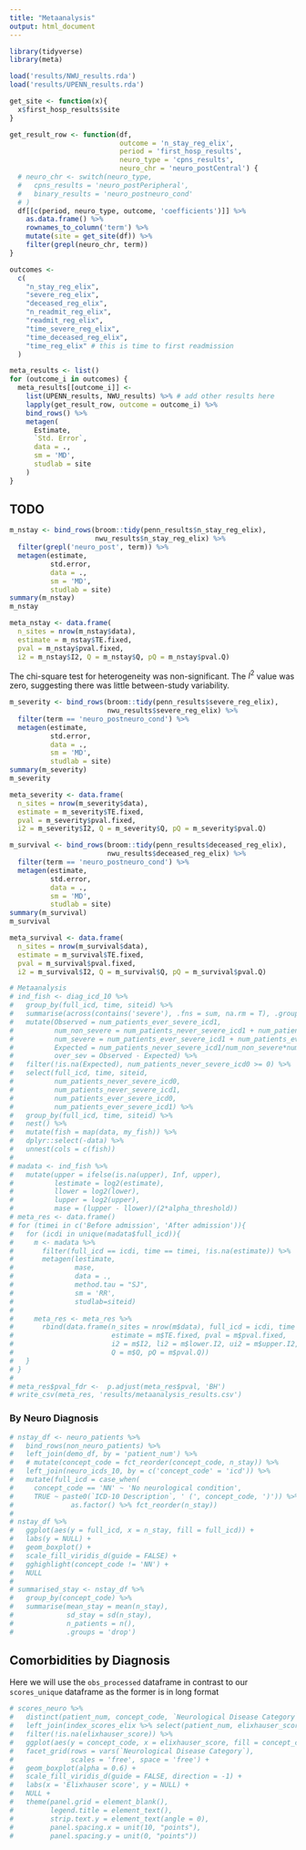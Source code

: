 ```yaml
---
title: "Metaanalysis"
output: html_document
---
```


```r
library(tidyverse)
library(meta)
```

```r
load('results/NWU_results.rda')
load('results/UPENN_results.rda')
```

```r
get_site <- function(x){
  x$first_hosp_results$site
}

get_result_row <- function(df,
                           outcome = 'n_stay_reg_elix',
                           period = 'first_hosp_results',
                           neuro_type = 'cpns_results',
                           neuro_chr = 'neuro_postCentral') {
  # neuro_chr <- switch(neuro_type,
  #   cpns_results = 'neuro_postPeripheral',
  #   binary_results = 'neuro_postneuro_cond'
  # )
  df[[c(period, neuro_type, outcome, 'coefficients')]] %>%
    as.data.frame() %>%
    rownames_to_column('term') %>%
    mutate(site = get_site(df)) %>%
    filter(grepl(neuro_chr, term))
}

outcomes <-
  c(
    "n_stay_reg_elix",
    "severe_reg_elix",
    "deceased_reg_elix",
    "n_readmit_reg_elix",
    "readmit_reg_elix",
    "time_severe_reg_elix",
    "time_deceased_reg_elix",
    "time_reg_elix" # this is time to first readmission
  )

meta_results <- list()
for (outcome_i in outcomes) {
  meta_results[[outcome_i]] <-
    list(UPENN_results, NWU_results) %>% # add other results here
    lapply(get_result_row, outcome = outcome_i) %>%
    bind_rows() %>%
    metagen(
      Estimate,
      `Std. Error`,
      data = .,
      sm = 'MD',
      studlab = site
    )
}

```


## TODO

```r
m_nstay <- bind_rows(broom::tidy(penn_results$n_stay_reg_elix),
                     nwu_results$n_stay_reg_elix) %>%
  filter(grepl('neuro_post', term)) %>%
  metagen(estimate,
          std.error,
          data = .,
          sm = 'MD',
          studlab = site)
summary(m_nstay)
m_nstay

meta_nstay <- data.frame(
  n_sites = nrow(m_nstay$data),
  estimate = m_nstay$TE.fixed,
  pval = m_nstay$pval.fixed,
  i2 = m_nstay$I2, Q = m_nstay$Q, pQ = m_nstay$pval.Q)
```
The chi-square test for heterogeneity was non-significant. 
The $I^2$ value was zero, suggesting there was little between-study variability.

```r
m_severity <- bind_rows(broom::tidy(penn_results$severe_reg_elix),
                        nwu_results$severe_reg_elix) %>%
  filter(term == 'neuro_postneuro_cond') %>%
  metagen(estimate,
          std.error,
          data = .,
          sm = 'MD',
          studlab = site)
summary(m_severity)
m_severity

meta_severity <- data.frame(
  n_sites = nrow(m_severity$data),
  estimate = m_severity$TE.fixed,
  pval = m_severity$pval.fixed,
  i2 = m_severity$I2, Q = m_severity$Q, pQ = m_severity$pval.Q)
```

```r
m_survival <- bind_rows(broom::tidy(penn_results$deceased_reg_elix),
                        nwu_results$deceased_reg_elix) %>%
  filter(term == 'neuro_postneuro_cond') %>%
  metagen(estimate,
          std.error,
          data = .,
          sm = 'MD',
          studlab = site)
summary(m_survival)
m_survival

meta_survival <- data.frame(
  n_sites = nrow(m_survival$data),
  estimate = m_survival$TE.fixed,
  pval = m_survival$pval.fixed,
  i2 = m_survival$I2, Q = m_survival$Q, pQ = m_survival$pval.Q)
```


```r
# Metaanalysis
# ind_fish <- diag_icd_10 %>% 
#   group_by(full_icd, time, siteid) %>% 
#   summarise(across(contains('severe'), .fns = sum, na.rm = T), .groups = 'drop') %>% 
#   mutate(Observed = num_patients_ever_severe_icd1, 
#          num_non_severe = num_patients_never_severe_icd1 + num_patients_never_severe_icd0,
#          num_severe = num_patients_ever_severe_icd1 + num_patients_ever_severe_icd0,
#          Expected = num_patients_never_severe_icd1/num_non_severe*num_severe,
#          over_sev = Observed - Expected) %>%
#   filter(!is.na(Expected), num_patients_never_severe_icd0 >= 0) %>% 
#   select(full_icd, time, siteid,
#          num_patients_never_severe_icd0, 
#          num_patients_never_severe_icd1,
#          num_patients_ever_severe_icd0, 
#          num_patients_ever_severe_icd1) %>% 
#   group_by(full_icd, time, siteid) %>% 
#   nest() %>% 
#   mutate(fish = map(data, my_fish)) %>% 
#   dplyr::select(-data) %>% 
#   unnest(cols = c(fish)) 
# 
# madata <- ind_fish %>% 
#   mutate(upper = ifelse(is.na(upper), Inf, upper),
#          lestimate = log2(estimate),
#          llower = log2(lower),
#          lupper = log2(upper),
#          mase = (lupper - llower)/(2*alpha_threshold))
# meta_res <- data.frame()
# for (timei in c('Before admission', 'After admission')){
#   for (icdi in unique(madata$full_icd)){
#     m <- madata %>% 
#       filter(full_icd == icdi, time == timei, !is.na(estimate)) %>% 
#       metagen(lestimate,
#               mase,
#               data = .,
#               method.tau = "SJ",
#               sm = 'RR',
#               studlab=siteid)
#     
#     meta_res <- meta_res %>% 
#       rbind(data.frame(n_sites = nrow(m$data), full_icd = icdi, time = timei,
#                        estimate = m$TE.fixed, pval = m$pval.fixed,
#                        i2 = m$I2, li2 = m$lower.I2, ui2 = m$upper.I2, 
#                        Q = m$Q, pQ = m$pval.Q))
#   }
# }
# 
# meta_res$pval_fdr <-  p.adjust(meta_res$pval, 'BH')
# write_csv(meta_res, 'results/metaanalysis_results.csv')
```


### By Neuro Diagnosis

```r
# nstay_df <- neuro_patients %>% 
#   bind_rows(non_neuro_patients) %>% 
#   left_join(demo_df, by = 'patient_num') %>% 
#   # mutate(concept_code = fct_reorder(concept_code, n_stay)) %>% 
#   left_join(neuro_icds_10, by = c('concept_code' = 'icd')) %>%
#   mutate(full_icd = case_when(
#     concept_code == 'NN' ~ 'No neurological condition',
#     TRUE ~ paste0(`ICD-10 Description`, ' (', concept_code, ')')) %>%
#              as.factor() %>% fct_reorder(n_stay)) 
# 
# nstay_df %>%
#   ggplot(aes(y = full_icd, x = n_stay, fill = full_icd)) +
#   labs(y = NULL) +
#   geom_boxplot() + 
#   scale_fill_viridis_d(guide = FALSE) +
#   gghighlight(concept_code != 'NN') +
#   NULL
# 
# summarised_stay <- nstay_df %>% 
#   group_by(concept_code) %>% 
#   summarise(mean_stay = mean(n_stay),
#             sd_stay = sd(n_stay),
#             n_patients = n(),
#             .groups = 'drop')
```

## Comorbidities by Diagnosis

Here we will use the `obs_processed` dataframe in contrast to our `scores_unique` dataframe as the former is in long format


```r
# scores_neuro %>% 
#   distinct(patient_num, concept_code, `Neurological Disease Category`) %>%
#   left_join(index_scores_elix %>% select(patient_num, elixhauser_score), by = "patient_num") %>%
#   filter(!is.na(elixhauser_score)) %>% 
#   ggplot(aes(y = concept_code, x = elixhauser_score, fill = concept_code)) + 
#   facet_grid(rows = vars(`Neurological Disease Category`),
#              scales = 'free', space = 'free') +
#   geom_boxplot(alpha = 0.6) + 
#   scale_fill_viridis_d(guide = FALSE, direction = -1) +
#   labs(x = 'Elixhauser score', y = NULL) +
#   NULL +
#   theme(panel.grid = element_blank(),
#         legend.title = element_text(),
#         strip.text.y = element_text(angle = 0),
#         panel.spacing.x = unit(10, "points"),
#         panel.spacing.y = unit(0, "points"))
```


